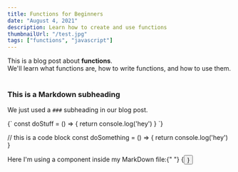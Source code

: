 ```yaml
---
title: Functions for Beginners
date: "August 4, 2021"
description: Learn how to create and use functions
thumbnailUrl: "/test.jpg"
tags: ["functions", "javascript"]
---
```


<div>
  This is a blog post about <strong>functions</strong>. <br />
  We'll learn what functions are, how to write functions, and how to use them.
</div>

<br />

### This is a Markdown subheading

We just used a `###` subheading in our blog post.

<SyntaxHighlighter language="javascript">
  {`
    const doStuff = () => {
      return console.log('hey')
    }
  `}
</SyntaxHighlighter>

// this is a code block const doSomething = () => \{ return console.log('hey') \}

<div>
  Here I'm using a component inside my MarkDown file:{" "}
  {<Button text={"Click me"} />}
</div>
